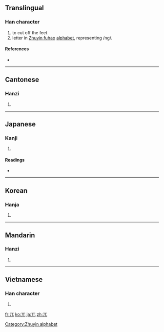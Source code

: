 ==Translingual==

===Han character===
{{Han char|rn=10|rad=儿|as=01|sn=3|four=1021<sub>0</sub>|canj=一山 (MU)}}

# to cut off the feet
#letter in [[Zhuyin fuhao]] [[alphabet]], representing /ng/.

====References====
* {{Han ref|kx=0123.020|dkj=01337|dj=0257.220|hdz=10264.050|uh=5140|ud=20800|bh=A461|bd=42081}}

[[Category:Zhuyin alphabet]]
----

==Cantonese==

===Hanzi===
{{yue-hanzi|jyut=|y=ngat6}}

# {{defn|Cantonese|sort=儿01}}

----

==Japanese==

===Kanji===
{{ja-kanji|grade=|rs=儿01}}

# {{defn|Japanese}}

====Readings====
* {{ja-readings|on=[[こつ]] (kotsu), [[ごつ]] (gotsu)|kun=[[たかい]] (takai), [[はげる]] (hageru), [[あしきる]] (ashikiru)}}

----

==Korean==

===Hanja===
{{ko-hanja|hangeul=올|rv=ol|mr=ol}}

# {{defn|Korean|sort=儿01}}

----

==Mandarin==

===Hanzi===
{{cmn-hanzi|pin=[[wù]] ([[wu4]]), [[zǎn]] ([[zan3]])|wg=wu<sup>4</sup>, tsan<sup>3</sup>}}

# {{defn|Mandarin|sort=儿01}}

----

==Vietnamese==

===Han character===
{{vi-hantu|[[ngột]], [[ngát]], [[ngút]]|rs=儿01}}

# {{defn|Vietnamese|sort=儿01}}

[[fr:兀]]
[[ko:兀]]
[[ja:兀]]
[[zh:兀]]